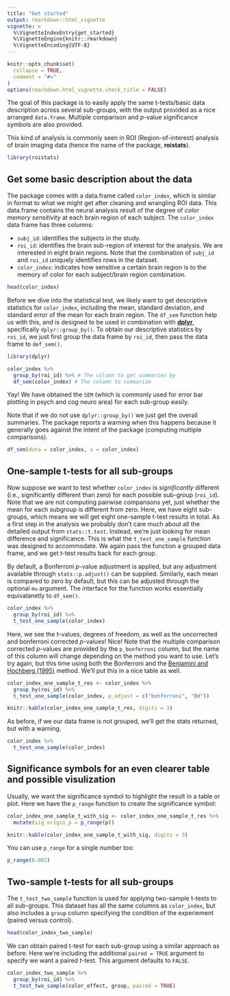 ```yaml
---
title: "Get started"
output: rmarkdown::html_vignette
vignette: >
  %\VignetteIndexEntry{get_started}
  %\VignetteEngine{knitr::rmarkdown}
  %\VignetteEncoding{UTF-8}
---
```


```r
knitr::opts_chunk$set(
  collapse = TRUE,
  comment = "#>"
)
options(rmarkdown.html_vignette.check_title = FALSE)
```
The goal of this package is to easily apply the same t-tests/basic data description across several sub-groups, with the output provided as a nice arranged `data.frame`. Multiple comparison and $p$-value significance symbols are also provided.

This kind of analysis is commonly seen in ROI (Region-of-interest) analysis of brain imaging data (hence the name of the package, **roistats**).

```r
library(roistats)
```
## Get some basic description about the data

The package comes with a data.frame called `color_index`, which is similar in format to what we might get after cleaning and wrangling ROI data. This data.frame contains the neural analysis result of the degree of *color memory sensitivity* at each brain region of each subject. The `color_index` data frame has three columns: 

* `subj_id`: identifies the subjects in the study. 
* `roi_id`: identifies the brain sub-region of interest for the analysis. We are interested in eight brain regions. Note that the combination of `subj_id` and `roi_id` uniquely identifies rows in the dataset.
* `color_index`: indicates how sensitive a certain brain region is to the memory of color for each subject/brain region combination. 

```r
head(color_index)
```

Before we dive into the statistical test, we likely want to get descriptive statistics for `color_index`, including the mean, standard deviation, and standard error of the mean for each brain region. The `df_sem` function help us with this, and is designed to be used in combination with [**dplyr**](https://dplyr.tidyverse.org), specifically `dplyr::group_by()`. To obtain our descriptive statistics by `roi_id`, we just first group the data frame by `roi_id`, then pass the data frame to `def_sem()`. 

```r
library(dplyr)

color_index %>%
  group_by(roi_id) %>% # The column to get summaries by
  df_sem(color_index) # The column to summarize
```

Yay! We have obtained the `SEM` (which is commonly used for error bar plotting in psych and cog neuro area) for each sub-group easily.


Note that if we do not use `dplyr::group_by()` we just get the overall summaries. The package reports a warning when this happens because it generally goes against the intent of the package (computing multiple comparisons).

```r
df_sem(data = color_index, x = color_index)
```


## One-sample t-tests for all sub-groups

Now suppose we want to test whether `color_index` is *significantly* different (i.e., significantly different than zero) for each possible sub-group (`roi_id`). Note that we are not computing pairwise comparisons yet, just whether the mean for each subgroup is different from zero. Here, we have eight sub-groups, which means we will get eight one-sample t-test results in total. As a first step in the analysis we probably don't care much about all the detailed output from `stats::t.test`. Instead, we're just looking for mean difference and significance. This is what the `t_test_one_sample` function was designed to accommodate. We again pass the function a grouped data frame, and we get $t$-test results back for each group. 

By default, a Bonferroni $p$-value adjustment is applied, but any adjustment available through `stats::p.adjust()` can be supplied. Similarly, each mean is compared to zero by default, but this can be adjusted through the optional `mu` argument. The interface for the function works essentially equivalanetly to `df_sem()`. 

```r
color_index %>% 
  group_by(roi_id) %>% 
  t_test_one_sample(color_index)
```

Here, we see the t-values, degrees of freedom, as well as the uncorrected and bonferroni corrected $p$-values! Nice! Note that the multiple comparison corrected $p$-values are provided by the `p_bonferroni` column, but the name of this column will change depending on the method you want to use. Let's try again, but this time using both the Bonferroni and the [Benjamini and Hochberg (1995)](https://www.jstor.org/stable/2346101?seq=1#metadata_info_tab_contents) method. We'll put this in a nice table as well.

```r
color_index_one_sample_t_res <- color_index %>%
  group_by(roi_id) %>% 
  t_test_one_sample(color_index, p_adjust = c("bonferroni", "BH"))

knitr::kable(color_index_one_sample_t_res, digits = 3)
```

As before, if we our data frame is not grouped, we'll get the stats returned, but with a warning.

```r
color_index %>% 
  t_test_one_sample(color_index)
```

## Significance symbols for an even clearer table and possible visulization

Usually, we want the significance symbol to highlight the result in a table or plot. Here we have the `p_range`
function to create the significance symbol:

```r
color_index_one_sample_t_with_sig <- color_index_one_sample_t_res %>% 
  mutate(sig_origin_p = p_range(p))

knitr::kable(color_index_one_sample_t_with_sig, digits = 3)
```

You can use `p_range` for a single number too:

```r
p_range(0.002)
```

## Two-sample t-tests for all sub-groups

The `t_test_two_sample` function is used for applying two-sample t-tests to all sub-groups. This dataset has all the same columns as `color_index`, but also includes a `group` column specifying the condition of the experiement (paired versus control).

```r
head(color_index_two_sample)
```

We can obtain paired t-test for each sub-group using a similar approach as before. Here we're including the additional `paired = TRUE` argument to specify we want a paired $t$-test. This argument defaults to `FALSE`.

```r
color_index_two_sample %>% 
  group_by(roi_id) %>% 
  t_test_two_sample(color_effect, group, paired = TRUE)
```
